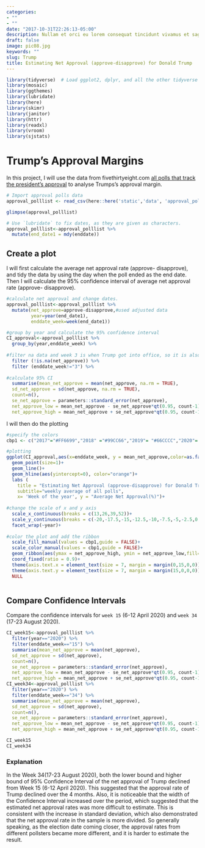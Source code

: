 ```yaml
---
categories:
- ""
- ""
date: "2017-10-31T22:26:13-05:00"
description: Nullam et orci eu lorem consequat tincidunt vivamus et sagittis magna sed nunc rhoncus condimentum sem. In efficitur ligula tate urna. Maecenas massa sed magna lacinia magna pellentesque lorem ipsum dolor. Nullam et orci eu lorem consequat tincidunt. Vivamus et sagittis tempus.
draft: false
image: pic08.jpg
keywords: ""
slug: Trump
title: Estimating Net Approval (approve-disapprove) for Donald Trump
---
```




```r
library(tidyverse)  # Load ggplot2, dplyr, and all the other tidyverse packages
library(mosaic)
library(ggthemes)
library(lubridate)
library(here)
library(skimr)
library(janitor)
library(httr)
library(readxl)
library(vroom)
library(sjstats)
```




# Trump's Approval Margins
In this project, I will use the data from fivethirtyeight.com [all polls that track the president's approval ](https://projects.fivethirtyeight.com/trump-approval-ratings) to analyse Trumps's approval margin.

```r
# Import approval polls data
approval_polllist <- read_csv(here::here('static','data', 'approval_polllist.csv'))

glimpse(approval_polllist)

# Use `lubridate` to fix dates, as they are given as characters.
approval_polllist<-approval_polllist %>% 
  mutate(end_date1 = mdy(enddate))

```

## Create a plot



I will first calculate the average net approval rate (approve- disapprove), and tidy the data by using the day when the poll ended as the end date. Then I will calculate the 95% confidence interval of average net approval rate (approve- disapprove).


```r

#calculate net approval and change dates.
approval_polllist<-approval_polllist %>% 
  mutate(net_approve=approve-disapprove,#used adjusted data
         year=year(end_date1),
         enddate_week=week(end_date1))

#group by year and calculate the 95% confidence interval
CI_approval<-approval_polllist %>%
  group_by(year,enddate_week) %>%
  
#filter na data and week 3 is when Trump got into office, so it is also filtered
  filter (!is.na(net_approve)) %>% 
  filter (enddate_week!="3") %>% 
  
#calculate 95% CI
  summarise(mean_net_approve = mean(net_approve, na.rm = TRUE),
  sd_net_approve = sd(net_approve, na.rm = TRUE),
  count=n(),
  se_net_approve = parameters::standard_error(net_approve),
  net_approve_low = mean_net_approve - se_net_approve*qt(0.95, count-1),
  net_approve_high = mean_net_approve + se_net_approve*qt(0.95, count-1))

```



I will then do the plotting
```r

#specify the colors
cbp1 <- c("2017"="#FF6699","2018" ="#99CC66","2019"= "#66CCCC","2020"= "violet")

#plotting
ggplot(CI_approval,aes(x=enddate_week, y = mean_net_approve,color=as.factor(year)))+
  geom_point(size=1)+
  geom_line()+
  geom_hline(aes(yintercept=0), color="orange")+
  labs (
    title = "Estimating Net Approval (approve-disapprove) for Donald Trump",
    subtitle="weekly average of all polls",
    x= 'Week of the year', y = "Average Net Approval(%)")+
  
#change the scale of x and y axis
  scale_x_continuous(breaks = c(13,26,39,52))+
  scale_y_continuous(breaks = c(-20,-17.5,-15,-12.5,-10,-7.5,-5,-2.5,0,2.5,5,7.5))+
  facet_wrap(~year)+
  
#color the plot and add the ribbon
  scale_fill_manual(values = cbp1,guide = FALSE)+
  scale_color_manual(values = cbp1,guide = FALSE)+
  geom_ribbon(aes(ymax = net_approve_high, ymin = net_approve_low,fill=factor(year)),alpha=0.3)+
  coord_fixed(ratio = 0.9)+
  theme(axis.text.x = element_text(size = 7, margin = margin(0,15,0,0)))+
  theme(axis.text.y = element_text(size = 7, margin = margin(15,0,0,0)))+
  NULL



```


## Compare Confidence Intervals

Compare the confidence intervals for `week 15` (6-12 April 2020) and `week 34` (17-23 August 2020). 
```r
CI_week15<-approval_polllist %>%
  filter(year=="2020") %>%
  filter(enddate_week=="15") %>%
  summarise(mean_net_approve = mean(net_approve),
  sd_net_approve = sd(net_approve),
  count=n(),
  se_net_approve = parameters::standard_error(net_approve),
  net_approve_low = mean_net_approve - se_net_approve*qt(0.95, count-1),
  net_approve_high = mean_net_approve + se_net_approve*qt(0.95, count-1))
CI_week34<-approval_polllist %>%
  filter(year=="2020") %>%
  filter(enddate_week=="34") %>%
  summarise(mean_net_approve = mean(net_approve),
  sd_net_approve = sd(net_approve),
  count=n(),
  se_net_approve = parameters::standard_error(net_approve),
  net_approve_low = mean_net_approve - se_net_approve*qt(0.95, count-1),
  net_approve_high = mean_net_approve + se_net_approve*qt(0.95, count-1))

CI_week15
CI_week34
```




### Explanation

In the Week 34(17-23 August 2020), both the lower bound and higher bound of 95% Confidence Interval of the net approval of Trump declined from Week 15 (6-12 April 2020). This suggested that the approval rate of Trump declined over the 4 months. Also, it is noticeable that the width of the Confidence Interval increased over the period, which suggested that the estimated net approval rates was more difficult to estimate. This is consistent with the increase in standard deviation, which also demonstrated that the net approval rate in the sample is more divided. So generally speaking, as the election date coming closer, the approval rates from different pollsters became more different, and it is harder to estimate the result.


